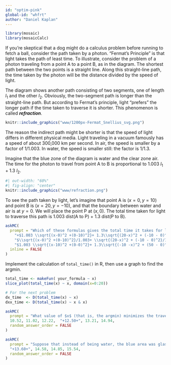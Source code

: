 ```yaml
---
id: "optim-pink"
global-id: "whfrt"
author: "Daniel Kaplan"
---
```


```r
library(mosaic)
library(mosaicCalc)
```


If you're skeptical that a dog might do a calculus problem before running to fetch a ball, consider the path taken by a photon. "Fermat's Principle" is that light takes the path of least time. To illustrate, consider the problem of a photon traveling from a point A to a point B, as in the diagram. The shortest path between the two points is a straight line. Along this straight-line path, the time taken by the photon will be the distance divided by the speed of light. 

The diagram shows another path consisting of two segments, one of length $l_1$ and the other $l_2$. Obviously, the two-segment path is longer than the straight-line path. But according to Fermat's principle, light "prefers" the longer path if the time taken to traverse it is shorter. This phenomenon is called ***refraction***.

```r
knitr::include_graphics("www/1200px-Fermat_Snellius_svg.png")
```

The reason the indirect path might be shorter is that the speed of light differs in different physical media. Light traveling in a vacuum famously has a speed of about 300,000 km per second. In air, the speed is smaller by a factor of 1/1.003. In water, the speed is smaller still: the factor is 1/1.3.

Imagine that the blue zone of the diagram is water and the clear zone air. The time for the photon to travel from point A to B is proportional to $1.003\ l_1 + 1.3\ l_2$. 

```r
#| out-width: "60%"
#| fig-align: "center"
knitr::include_graphics("www/refraction.png")
```

To see the path  taken by light, let's imagine that point A is $(x=0, y=10)$ and point B is $(x=20, y=-10)$, and that the boundary between water and air is at $y=0$. We will place the point P at $(x, 0)$. The total time taken for light to traverse this path is 1.003 dist(A to P) + 1.3 dist(P to B).


```r
askMC(
  prompt = "Which of these formulas gives the total time it takes for light to traverse the path from A to P at relative speed 1/1.003 and then the path from P to B at relative speed 1/1.3? A is located at $(0, 10)$, B is located at $(20,-10)$, and P is located at $(x, 0)$",
    "+$1.003 \\sqrt{(x-0)^2 +(0-10)^2}+ 1.3\\sqrt{(20-x)^2 + (-10 - 0)^2}$+" = "",
    "$\\sqrt{(x-0)^2 +(0-10)^2}/1.003+ \\sqrt{(20-x)^2 + (-10 - 0)^2}/1.3$" = "It is true that you divide distance by speed to get time, but here the relative speeds are $1/1.003$ and $1/1.3$.",
    "$1.003 \\sqrt{(x-10)^2 +(0-0)^2}+ 1.3\\sqrt{(-10 -x)^2 + (50 - 0)^2}$" = "This mixes up the x and y coordinates. The distance from A to P is $\\sqrt{(x_P - x_A)^2 + (y_P - y_A)^2}$. In this problem, point P is at $(50-x, 0)$.",
  inline = FALSE
)
```


Implement the calculation of `total_time()` in R, then use a graph to find the argmin. 


::: {.scaffolding  data-latex=""}
```r
total_time <- makeFun( your_formula ~ x)
slice_plot(total_time(x) ~ x, domain(x=0:20))

# For the next problem
dx_time  <- D(total_time(x) ~ x)
dxx_time <- D(total_time(x) ~ x & x)
```
:::

```r
askMC(
  prompt = "What value of $x$ (that is, the argmin) minimizes the travel time of light between points A and B? (Choose the best answer)",
  10.52, 11.02, 12.22,  "+12.50+", 13.21, 14.94,
  random_answer_order = FALSE
)
```

```r
askMC(
  prompt = "Suppose that instead of being water, the blue area was glass. The speed of light in glass is roughly 1/1.5 times as big as in vacuum. What value of $x$ minimizes the travel time of light between points A and B? (Choose the best answer)",
  "+13.60+", 14.58, 14.85, 15.54,
  random_answer_order = FALSE
)
```
